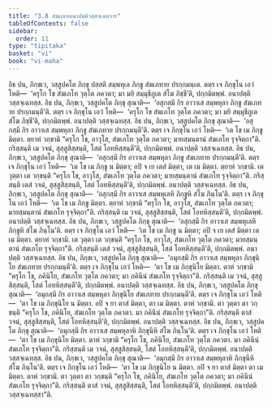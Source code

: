 ```yaml
---
title: "3.8 สํฆเภเทอนาปตฺติวสฺสจฺเฉทวาร"
tableOfContents: false
sidebar:
  order: 11
type: "tipitaka"
basket: "vi"
book: "vi-maha"
---
```



<DynamicBreadcrumb />

<Division number="202" book="vi-maha">

<Paragraph number="896" book="vi-maha">
อิธ ปน, ภิกฺขเว, วสฺสูปคโต ภิกฺขุ ปสฺสติ สมฺพหุเล ภิกฺขู สํฆเภทาย ปรกฺกมนฺเต. ตตฺร เจ ภิกฺขุโน เอวํ โหติ—  ‘ครุโก โข สํฆเภโท วุตฺโต ภควตา; มา มยิ สมฺมุขีภูเต สํโฆ ภิชฺชี’ติ, ปกฺกมิตพฺพํ. อนาปตฺติ วสฺสจฺเฉทสฺส.
</Paragraph>

<Paragraph number="897" book="vi-maha">
อิธ ปน, ภิกฺขเว, วสฺสูปคโต ภิกฺขุ สุณาติ—  ‘อสุกสฺมึ กิร อาวาเส สมฺพหุลา ภิกฺขู สํฆเภทาย ปรกฺกมนฺตี’ติ. ตตฺร เจ ภิกฺขุโน เอวํ โหติ—  ‘ครุโก โข สํฆเภโท วุตฺโต ภควตา; มา มยิ สมฺมุขีภูเต สํโฆ ภิชฺชี’ติ, ปกฺกมิตพฺพํ. อนาปตฺติ วสฺสจฺเฉทสฺส.
</Paragraph>

<Paragraph number="898" book="vi-maha">
อิธ ปน, ภิกฺขเว, วสฺสูปคโต ภิกฺขุ สุณาติ—  ‘อสุกสฺมึ กิร อาวาเส สมฺพหุลา ภิกฺขู สํฆเภทาย ปรกฺกมนฺตี’ติ. ตตฺร เจ ภิกฺขุโน เอวํ โหติ—  ‘เต โข เม ภิกฺขู มิตฺตา. ตฺยาหํ วกฺขามิ “ครุโก โข, อาวุโส, สํฆเภโท วุตฺโต ภควตา; มายสฺมนฺตานํ สํฆเภโท รุจฺจิตฺถา”ติ. กริสฺสนฺติ เม วจนํ, สุสฺสูสิสฺสนฺติ, โสตํ โอทหิสฺสนฺตี’ติ, ปกฺกมิตพฺพํ. อนาปตฺติ วสฺสจฺเฉทสฺส.
</Paragraph>

<Paragraph number="899" book="vi-maha">
อิธ ปน, ภิกฺขเว, วสฺสูปคโต ภิกฺขุ สุณาติ—  ‘อสุกสฺมึ กิร อาวาเส สมฺพหุลา ภิกฺขู สํฆเภทาย ปรกฺกมนฺตี’ติ. ตตฺร เจ ภิกฺขุโน เอวํ โหติ—  ‘เต โข เม ภิกฺขู น มิตฺตา; อปิ จ เย เตสํ มิตฺตา, เต เม มิตฺตา. ตฺยาหํ วกฺขามิ. เต วุตฺตา เต วกฺขนฺติ “ครุโก โข, อาวุโส, สํฆเภโท วุตฺโต ภควตา; มายสฺมนฺตานํ สํฆเภโท รุจฺจิตฺถา”ติ. กริสฺสนฺติ เตสํ วจนํ, สุสฺสูสิสฺสนฺติ, โสตํ โอทหิสฺสนฺตี’ติ, ปกฺกมิตพฺพํ. อนาปตฺติ วสฺสจฺเฉทสฺส.
</Paragraph>

<Paragraph number="900" book="vi-maha">
อิธ ปน, ภิกฺขเว, วสฺสูปคโต ภิกฺขุ สุณาติ—  ‘อสุกสฺมึ กิร อาวาเส สมฺพหุเลหิ ภิกฺขูหิ สํโฆ ภินฺโน’ติ. ตตฺร เจ ภิกฺขุโน เอวํ โหติ—  ‘เต โข เม ภิกฺขู มิตฺตา. ตฺยาหํ วกฺขามิ “ครุโก โข, อาวุโส, สํฆเภโท วุตฺโต ภควตา; มายสฺมนฺตานํ สํฆเภโท รุจฺจิตฺถา”ติ. กริสฺสนฺติ เม วจนํ, สุสฺสูสิสฺสนฺติ, โสตํ โอทหิสฺสนฺตี’ติ, ปกฺกมิตพฺพํ. อนาปตฺติ วสฺสจฺเฉทสฺส.
</Paragraph>

<Paragraph number="901" book="vi-maha">
อิธ ปน, ภิกฺขเว, วสฺสูปคโต ภิกฺขุ สุณาติ—  ‘อสุกสฺมึ กิร อาวาเส สมฺพหุเลหิ ภิกฺขูหิ สํโฆ ภินฺโน’ติ. ตตฺร เจ ภิกฺขุโน เอวํ โหติ—  ‘เต โข เม ภิกฺขู น มิตฺตา; อปิ จ เย เตสํ มิตฺตา เต เม มิตฺตา. ตฺยาหํ วกฺขามิ. เต วุตฺตา เต วกฺขนฺติ “ครุโก โข, อาวุโส, สํฆเภโท วุตฺโต ภควตา; มายสฺมนฺตานํ สํฆเภโท รุจฺจิตฺถา”ติ. กริสฺสนฺติ เตสํ วจนํ, สุสฺสูสิสฺสนฺติ, โสตํ โอทหิสฺสนฺตี’ติ, ปกฺกมิตพฺพํ. อนาปตฺติ วสฺสจฺเฉทสฺส.
</Paragraph>

<Paragraph number="902" book="vi-maha">
อิธ ปน, ภิกฺขเว, วสฺสูปคโต ภิกฺขุ สุณาติ—  ‘อมุกสฺมึ กิร อาวาเส สมฺพหุลา ภิกฺขุนิโย สํฆเภทาย ปรกฺกมนฺตี’ติ. ตตฺร เจ ภิกฺขุโน เอวํ โหติ—  ‘ตา โข เม ภิกฺขุนิโย มิตฺตา. ตาหํ วกฺขามิ “ครุโก โข, ภคินิโย, สํฆเภโท วุตฺโต ภควตา; มา ภคินีนํ สํฆเภโท รุจฺจิตฺถา”ติ. กริสฺสนฺติ เม วจนํ, สุสฺสูสิสฺสนฺติ, โสตํ โอทหิสฺสนฺตี’ติ, ปกฺกมิตพฺพํ. อนาปตฺติ วสฺสจฺเฉทสฺส.
</Paragraph>

<Paragraph number="903" book="vi-maha">
อิธ ปน, ภิกฺขเว, วสฺสูปคโต ภิกฺขุ สุณาติ—  ‘อมุกสฺมึ กิร อาวาเส สมฺพหุลา ภิกฺขุนิโย สํฆเภทาย ปรกฺกมนฺตี’ติ. ตตฺร เจ ภิกฺขุโน เอวํ โหติ—  ‘ตา โข เม ภิกฺขุนิโย น มิตฺตา. อปิ จ ยา ตาสํ มิตฺตา, ตา เม มิตฺตา. ตาหํ วกฺขามิ. ตา วุตฺตา ตา วกฺขนฺติ “ครุโก โข, ภคินิโย, สํฆเภโท วุตฺโต ภควตา. มา ภคินีนํ สํฆเภโท รุจฺจิตฺถา”ติ. กริสฺสนฺติ ตาสํ วจนํ, สุสฺสูสิสฺสนฺติ, โสตํ โอทหิสฺสนฺตี’ติ, ปกฺกมิตพฺพํ. อนาปตฺติ วสฺสจฺเฉทสฺส.
</Paragraph>

<Paragraph number="904" book="vi-maha">
อิธ ปน, ภิกฺขเว, วสฺสูปคโต ภิกฺขุ สุณาติ—  ‘อมุกสฺมึ กิร อาวาเส สมฺพหุลาหิ ภิกฺขุนีหิ สํโฆ ภินฺโน’ติ. ตตฺร เจ ภิกฺขุโน เอวํ โหติ—  ‘ตา โข เม ภิกฺขุนิโย มิตฺตา. ตาหํ วกฺขามิ “ครุโก โข, ภคินิโย, สํฆเภโท วุตฺโต ภควตา. มา ภคินีนํ สํฆเภโท รุจฺจิตฺถา”ติ. กริสฺสนฺติ เม วจนํ, สุสฺสูสิสฺสนฺติ, โสตํ โอทหิสฺสนฺตี’ติ, ปกฺกมิตพฺพํ. อนาปตฺติ วสฺสจฺเฉทสฺส.
</Paragraph>

<Paragraph number="905" book="vi-maha">
อิธ ปน, ภิกฺขเว, วสฺสูปคโต ภิกฺขุ สุณาติ—  ‘อมุกสฺมึ กิร อาวาเส สมฺพหุลาหิ ภิกฺขุนีหิ สํโฆ ภินฺโน’ติ. ตตฺร เจ ภิกฺขุโน เอวํ โหติ—  ‘ตา โข เม ภิกฺขุนิโย น มิตฺตา. อปิ จ ยา ตาสํ มิตฺตา ตา เม มิตฺตา. ตาหํ วกฺขามิ. ตา วุตฺตา ตา วกฺขนฺติ “ครุโก โข, ภคินิโย, สํฆเภโท วุตฺโต ภควตา; มา ภคินีนํ สํฆเภโท รุจฺจิตฺถา”ติ. กริสฺสนฺติ ตาสํ วจนํ, สุสฺสูสิสฺสนฺติ, โสตํ โอทหิสฺสนฺตี’ติ, ปกฺกมิตพฺพํ. อนาปตฺติ วสฺสจฺเฉทสฺสา”ติ.
</Paragraph>
</Division>